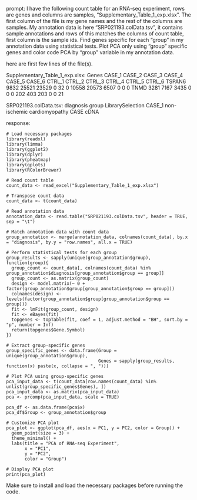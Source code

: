 prompt:
I have the following count table for an RNA-seq experiment, rows are genes and columns are samples, "Supplementary_Table_1_exp.xlsx". The first column of the file is my gene names and the rest of the columns are samples. My annotation data is here  "SRP021193.colData.tsv", it contains sample annotations and rows of this matches the columns of count table, first column is the sample ids. Find genes specific for each "group" in my annotation data  using statistical tests. Plot PCA only using "group" specific genes and color code PCA by "group" variable in my annotation data.

here are first few lines of the file(s).

Supplementary_Table_1_exp.xlsx:
Genes	CASE_1	CASE_2	CASE_3	CASE_4	CASE_5	CASE_6	CTRL_1	CTRL_2	CTRL_3	CTRL_4	CTRL_5	CTRL_6
TSPAN6	9832	25521	23529	0	32	0	10558	20573	6507	0	0	 0
TNMD	3281	 7167	 3435	0	 0	0	  202	  403	 203	0	0	21


SRP021193.colData.tsv:
diagnosis	group	LibrarySelection
CASE_1	non-ischemic cardiomyopathy	CASE	cDNA


response:
```
# Load necessary packages
library(readxl)
library(limma)
library(ggplot2)
library(dplyr)
library(pheatmap)
library(gplots)
library(RColorBrewer)

# Read count table
count_data <- read_excel("Supplementary_Table_1_exp.xlsx")

# Transpose count data
count_data <- t(count_data)

# Read annotation data
annotation_data <- read.table("SRP021193.colData.tsv", header = TRUE, sep = "\t")

# Match annotation data with count data
group_annotation <- merge(annotation_data, colnames(count_data), by.x = "diagnosis", by.y = "row.names", all.x = TRUE)

# Perform statistical tests for each group
group_results <- sapply(unique(group_annotation$group), function(group){
  group_count <- count_data[, colnames(count_data) %in% group_annotation$diagnosis[group_annotation$group == group]]
  group_count <- as.matrix(group_count)
  design <- model.matrix(~ 0 + factor(group_annotation$group[group_annotation$group == group]))
  colnames(design) <- levels(factor(group_annotation$group[group_annotation$group == group]))
  fit <- lmFit(group_count, design)
  fit <- eBayes(fit)
  topgenes <- topTable(fit, coef = 1, adjust.method = "BH", sort.by = "p", number = Inf)
  return(topgenes$Gene.Symbol)
})

# Extract group-specific genes
group_specific_genes <- data.frame(Group = unique(group_annotation$group),
                                   Genes = sapply(group_results, function(x) paste(x, collapse = ", ")))

# Plot PCA using group-specific genes
pca_input_data <- t(count_data[row.names(count_data) %in% unlist(group_specific_genes$Genes), ])
pca_input_data <- as.matrix(pca_input_data)
pca <- prcomp(pca_input_data, scale = TRUE)

pca_df <- as.data.frame(pca$x)
pca_df$Group <- group_annotation$group

# Customize PCA plot
pca_plot <- ggplot(pca_df, aes(x = PC1, y = PC2, color = Group)) +
  geom_point(size = 3) +
  theme_minimal() +
  labs(title = "PCA of RNA-seq Experiment",
       x = "PC1",
       y = "PC2",
       color = "Group")

# Display PCA plot
print(pca_plot)
```

Make sure to install and load the necessary packages before running the code.
